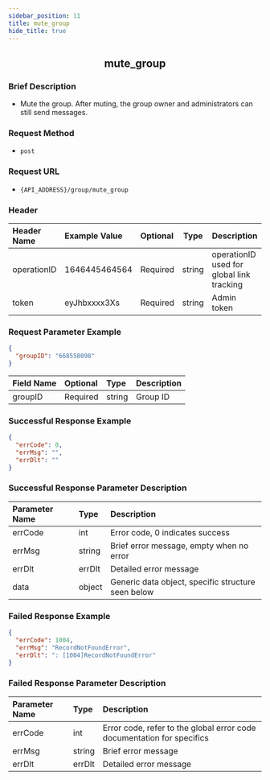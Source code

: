 ```yaml
---
sidebar_position: 11
title: mute_group
hide_title: true
---
```


<center>

## mute_group

</center>

### Brief Description
- Mute the group. After muting, the group owner and administrators can still send messages.
### Request Method
- `post` 
### Request URL
- `{API_ADDRESS}/group/mute_group` 

### Header
| Header Name | Example Value | Optional | Type | Description |
|:----    |:-------    |:--- |---|------      |
|operationID|1646445464564|Required|string|operationID used for global link tracking|
|token|eyJhbxxxx3Xs|Required|string|Admin token|

### Request Parameter Example

```json
{
  "groupID": "668558098"
}
```
| Field Name | Optional | Type | Description |
|:----    |:-------    |:--- |---|
|groupID|Required|string|Group ID|

### Successful Response Example

```json
{
  "errCode": 0,
  "errMsg": "",
  "errDlt": ""
}
```
### Successful Response Parameter Description

| Parameter Name | Type | Description |
|:----    |:-------    |:--- |
|errCode|int|Error code, 0 indicates success|
|errMsg|string|Brief error message, empty when no error|
|errDlt|errDlt|Detailed error message|
|data|object|Generic data object, specific structure seen below|

### Failed Response Example

```json
{
  "errCode": 1004,
  "errMsg": "RecordNotFoundError",
  "errDlt": ": [1004]RecordNotFoundError"
}
```
### Failed Response Parameter Description

| Parameter Name | Type | Description |
|:----    |:-------    |:--- |
|errCode|int|Error code, refer to the global error code documentation for specifics|
|errMsg|string|Brief error message|
|errDlt|errDlt|Detailed error message|